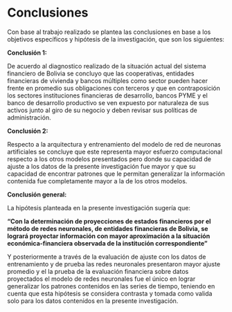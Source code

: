 
# Conclusiones

Con base al trabajo realizado se plantea las conclusiones en base a los objetivos específicos y hipótesis de la investigación, que son los siguientes:


**Conclusión 1:**

De acuerdo al diagnostico realizado de la situación actual del sistema financiero de Bolivia se concluyo que las cooperativas, entidades financieras de vivienda y bancos múltiples como sector pueden hacer frente en promedio sus obligaciones con terceros y que en contraposición los sectores instituciones financieras de desarrollo, bancos PYME y el banco de desarrollo productivo se ven expuesto por naturaleza de sus activos junto al giro de su negocio y deben revisar sus políticas de administración.

**Conclusión 2:**

Respecto a la arquitectura y entrenamiento del modelo de red de neuronas artificiales se concluye que este representa mayor esfuerzo computacional respecto a los otros modelos presentados pero donde su capacidad de ajuste a los datos de la presente investigación fue mayor y que su capacidad de encontrar patrones que le permitan generalizar la información contenida fue completamente mayor a la de los otros modelos.


**Conclusión general:**

La hipótesis planteada en la presente investigación sugería que: 

**"Con la determinación de proyecciones de estados financieros por el método de redes neuronales, de entidades financieras de Bolivia, se logrará proyectar información con mayor aproximación a la situación económica-financiera observada de la institución correspondiente"**

Y posteriormente a través de la evaluación de ajuste con los datos de entrenamiento y de prueba las redes neuronales presentaron mayor ajuste promedio y el la prueba de la evaluación financiera sobre datos proyectados el modelo de redes neuronales fue el único en lograr generalizar los patrones contenidos en las series de tiempo, teniendo en cuenta que esta hipótesis se considera contrasta y tomada como valida solo para los datos contenidos en la presente investigación.






